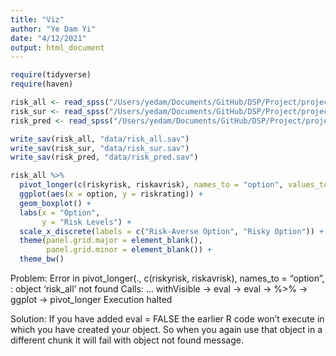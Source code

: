 ```yaml
---
title: "Viz"
author: "Ye Dam Yi"
date: "4/12/2021"
output: html_document
---
```

```r
require(tidyverse)
require(haven)

```


```r
risk_all <- read_spss("/Users/yedam/Documents/GitHub/DSP/Project/project7-emotion-risk/data/risk_excluded.sav")
risk_sur <- read_spss("/Users/yedam/Documents/GitHub/DSP/Project/project7-emotion-risk/data/risk_sur.sav")
risk_pred <- read_spss("/Users/yedam/Documents/GitHub/DSP/Project/project7-emotion-risk/data/risk_pred.sav")

write_sav(risk_all, "data/risk_all.sav")
write_sav(risk_sur, "data/risk_sur.sav")
write_sav(risk_pred, "data/risk_pred.sav")


```

```r
risk_all %>% 
  pivot_longer(c(riskyrisk, riskavrisk), names_to = "option", values_to = "riskrating") %>% 
  ggplot(aes(x = option, y = riskrating)) +
  geom_boxplot() +
  labs(x = "Option",
       y = "Risk Levels") +
  scale_x_discrete(labels = c("Risk-Averse Option", "Risky Option")) +
  theme(panel.grid.major = element_blank(),
        panel.grid.minor = element_blank()) +
  theme_bw()

```

Problem: Error in pivot_longer(., c(riskyrisk, riskavrisk), names_to = "option",  : 
  object 'risk_all' not found
Calls: <Anonymous> ... withVisible -> eval -> eval -> %>% -> ggplot -> pivot_longer
Execution halted

Solution: If you have added eval = FALSE the earlier R code won't execute in which you have created your object. So when you again use that object in a different chunk it will fail with object not found message.